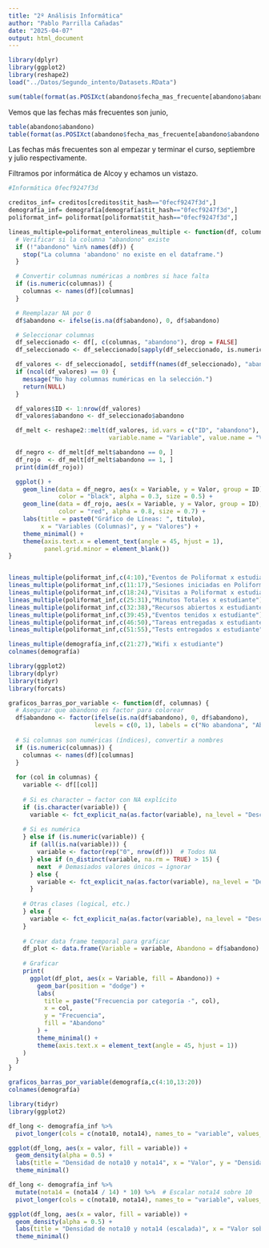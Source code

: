 ```yaml
---
title: "2º Análisis Informática"
author: "Pablo Parrilla Cañadas"
date: "2025-04-07"
output: html_document
---
```



```r
library(dplyr)
library(ggplot2)
library(reshape2)
load("../Datos/Segundo_intento/Datasets.RData")
```

```r
sum(table(format(as.POSIXct(abandono$fecha_mas_frecuente[abandono$abandono == 1]), "%Y %m")))
```

Vemos que las fechas más frecuentes son junio, 

```r
table(abandono$abandono)
table(format(as.POSIXct(abandono$fecha_mas_frecuente[abandono$abandono == 1]), "%Y %m"))

```
Las fechas más frecuentes son al empezar y terminar el curso, septiembre y julio respectivamente. 

Filtramos por informática de Alcoy y echamos un vistazo. 


```r
#Informática 0fecf9247f3d

creditos_inf= creditos[creditos$tit_hash=="0fecf9247f3d",]
demografía_inf= demografía[demografía$tit_hash=="0fecf9247f3d",]
poliformat_inf= poliformat[poliformat$tit_hash=="0fecf9247f3d",]

```


```r
lineas_multiple=poliformat_enterolineas_multiple <- function(df, columnas, titulo) {
  # Verificar si la columna "abandono" existe
  if (!"abandono" %in% names(df)) {
    stop("La columna 'abandono' no existe en el dataframe.")
  }

  # Convertir columnas numéricas a nombres si hace falta
  if (is.numeric(columnas)) {
    columnas <- names(df)[columnas]
  }

  # Reemplazar NA por 0
  df$abandono <- ifelse(is.na(df$abandono), 0, df$abandono)

  # Seleccionar columnas
  df_seleccionado <- df[, c(columnas, "abandono"), drop = FALSE]
  df_seleccionado <- df_seleccionado[sapply(df_seleccionado, is.numeric)]

  df_valores <- df_seleccionado[, setdiff(names(df_seleccionado), "abandono"), drop = FALSE]
  if (ncol(df_valores) == 0) {
    message("No hay columnas numéricas en la selección.")
    return(NULL)
  }

  df_valores$ID <- 1:nrow(df_valores)
  df_valores$abandono <- df_seleccionado$abandono

  df_melt <- reshape2::melt(df_valores, id.vars = c("ID", "abandono"),
                            variable.name = "Variable", value.name = "Valor")

  df_negro <- df_melt[df_melt$abandono == 0, ]
  df_rojo  <- df_melt[df_melt$abandono == 1, ]
  print(dim(df_rojo))

  ggplot() +
    geom_line(data = df_negro, aes(x = Variable, y = Valor, group = ID),
              color = "black", alpha = 0.3, size = 0.5) +
    geom_line(data = df_rojo, aes(x = Variable, y = Valor, group = ID),
              color = "red", alpha = 0.8, size = 0.7) +
    labs(title = paste0("Gráfico de Líneas: ", titulo),
         x = "Variables (Columnas)", y = "Valores") +
    theme_minimal() +
    theme(axis.text.x = element_text(angle = 45, hjust = 1),
          panel.grid.minor = element_blank())
}


lineas_multiple(poliformat_inf,c(4:10),"Eventos de Poliformat x estudiante")
lineas_multiple(poliformat_inf,c(11:17),"Sesiones iniciadas en Poliformat x estudiante")
lineas_multiple(poliformat_inf,c(18:24),"Visitas a Poliformat x estudiante")
lineas_multiple(poliformat_inf,c(25:31),"Minutos Totales x estudiante")
lineas_multiple(poliformat_inf,c(32:38),"Recursos abiertos x estudiante")
lineas_multiple(poliformat_inf,c(39:45),"Eventos tenidos x estudiante")
lineas_multiple(poliformat_inf,c(46:50),"Tareas entregadas x estudiante")
lineas_multiple(poliformat_inf,c(51:55),"Tests entregados x estudiante")
```

```r
lineas_multiple(demografía_inf,c(21:27),"Wifi x estudiante")
colnames(demografía)

```
```r
library(ggplot2)
library(dplyr)
library(tidyr)
library(forcats)

graficos_barras_por_variable <- function(df, columnas) {
  # Asegurar que abandono es factor para colorear
  df$abandono <- factor(ifelse(is.na(df$abandono), 0, df$abandono),
                        levels = c(0, 1), labels = c("No abandona", "Abandona"))
  
  # Si columnas son numéricas (índices), convertir a nombres
  if (is.numeric(columnas)) {
    columnas <- names(df)[columnas]
  }
  
  for (col in columnas) {
    variable <- df[[col]]
    
    # Si es character → factor con NA explícito
    if (is.character(variable)) {
      variable <- fct_explicit_na(as.factor(variable), na_level = "Desconocido")
    
    # Si es numérica
    } else if (is.numeric(variable)) {
      if (all(is.na(variable))) {
        variable <- factor(rep("0", nrow(df)))  # Todos NA
      } else if (n_distinct(variable, na.rm = TRUE) > 15) {
        next  # Demasiados valores únicos → ignorar
      } else {
        variable <- fct_explicit_na(as.factor(variable), na_level = "Desconocido")
      }
    
    # Otras clases (logical, etc.)
    } else {
      variable <- fct_explicit_na(as.factor(variable), na_level = "Desconocido")
    }
    
    # Crear data frame temporal para graficar
    df_plot <- data.frame(Variable = variable, Abandono = df$abandono)
    
    # Graficar
    print(
      ggplot(df_plot, aes(x = Variable, fill = Abandono)) +
        geom_bar(position = "dodge") +
        labs(
          title = paste("Frecuencia por categoría -", col),
          x = col,
          y = "Frecuencia",
          fill = "Abandono"
        ) +
        theme_minimal() +
        theme(axis.text.x = element_text(angle = 45, hjust = 1))
    )
  }
}

graficos_barras_por_variable(demografía,c(4:10,13:20))
colnames(demografía)
```


```r
library(tidyr)
library(ggplot2)

df_long <- demografía_inf %>%
  pivot_longer(cols = c(nota10, nota14), names_to = "variable", values_to = "valor")

ggplot(df_long, aes(x = valor, fill = variable)) +
  geom_density(alpha = 0.5) +
  labs(title = "Densidad de nota10 y nota14", x = "Valor", y = "Densidad") +
  theme_minimal()

```

```r

df_long <- demografía_inf %>%
  mutate(nota14 = (nota14 / 14) * 10) %>%  # Escalar nota14 sobre 10
  pivot_longer(cols = c(nota10, nota14), names_to = "variable", values_to = "valor")

ggplot(df_long, aes(x = valor, fill = variable)) +
  geom_density(alpha = 0.5) +
  labs(title = "Densidad de nota10 y nota14 (escalada)", x = "Valor sobre 10", y = "Densidad") +
  theme_minimal()


```

